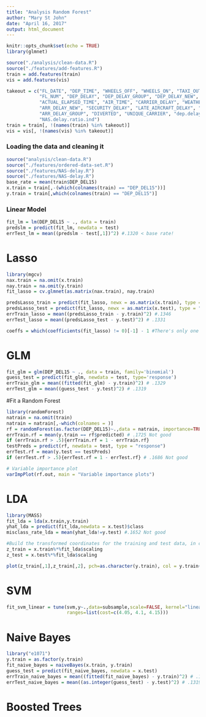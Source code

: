 ```yaml
---
title: "Analysis Random Forest"
author: "Mary St John"
date: "April 16, 2017"
output: html_document
---
```


```r
knitr::opts_chunk$set(echo = TRUE)
library(glmnet)

source("./analysis/clean-data.R")
source("./features/add-features.R")
train = add.features(train)
vis = add.features(vis)

takeout = c("FL_DATE", "DEP_TIME", "WHEELS_OFF", "WHEELS_ON", "TAXI_OUT", "TAXI_IN", "TAIL_NUM", "AIRLINE_ID", 
            "FL_NUM", "DEP_DELAY", "DEP_DELAY_GROUP", "DEP_DELAY_NEW", "CANCELLED", "CANCELLATION_CODE", 
            "ACTUAL_ELAPSED_TIME", "AIR_TIME", "CARRIER_DELAY", "WEATHER_DELAY", "NAS_DELAY", "ARR_TIME", 
            "ARR_DELAY_NEW", "SECURITY_DELAY", "LATE_AIRCRAFT_DELAY", "ARR_DEL15",
            "ARR_DELAY_GROUP", "DIVERTED", "UNIQUE_CARRIER", "dep.delay.ratio.ind", "arr.delay.ratio.ind",
            "NAS.delay.ratio.ind")
train = train[, !(names(train) %in% takeout)]
vis = vis[, !(names(vis) %in% takeout)]

```

### Loading the data and cleaning it
```r
source("analysis/clean-data.R")
source("./features/ordered-data-set.R")
source("./features/NAS-delay.R")
source("./features/NAS-delay.R")
base_rate = mean(train$DEP_DEL15)
x.train = train[,-(which(colnames(train) == "DEP_DEL15"))]
y.train = train[,which(colnames(train) == "DEP_DEL15")]
```

### Linear Model
```r
fit_lm = lm(DEP_DEL15 ~ ., data = train)
predslm = predict(fit_lm, newdata = test)
errTest_lm = mean((predslm - test[,1])^2) #.1320 < base rate!
```

# Lasso
```r
library(mgcv)
nax.train = na.omit(x.train)
nay.train = na.omit(y.train)
fit_lasso = cv.glmnet(as.matrix(nax.train), nay.train)

predsLasso_train = predict(fit_lasso, newx = as.matrix(x.train), type = "response", s = fit_lasso$lambda.1se)
predsLasso_test = predict(fit_lasso, newx = as.matrix(x.test), type = "response", s = fit_lasso$lambda.1se) 
errTrain_lasso = mean((predsLasso_train - y.train)^2) #.1346
errTest_lasso = mean((predsLasso_test - y.test)^2) # .1331

coeffs = which(coefficients(fit_lasso) != 0)[-1] - 1 #There's only one variable in this model
```

# GLM
```r
fit_glm = glm(DEP_DEL15 ~ ., data = train, family='binomial')
guess_test = predict(fit_glm, newdata = test, type='response')
errTrain_glm = mean((fitted(fit_glm) - y.train)^2) # .1329
errTest_glm = mean((guess_test - y.test)^2) # .1319
```

#Fit a Random Forest
```r
library(randomForest)
natrain = na.omit(train)
natrain = natrain[,-which(colnames = )]
rf = randomForest(as.factor(DEP_DEL15)~.,data = natrain, importance=TRUE)
errTrain.rf = mean(y.train == rf$predicted) # .1725 Not good
if (errTrain.rf > .5){errTrain.rf = 1 - errTrain.rf}
testPreds = predict(rf, newdata = test, type = "response")
errTest.rf = mean(y.test == testPreds)
if (errTest.rf > .5){errTest.rf = 1 - errTest.rf} # .1686 Not good

# Variable importance plot
varImpPlot(rf.out, main = "Variable importance plots")
```

# LDA
```r
library(MASS)
fit_lda = lda(x.train,y.train)
yhat_lda = predict(fit_lda,newdata = x.test)$class
misclass_rate_lda = mean(yhat_lda!=y.test) #.1652 Not good

#Build the transformed coordinates for the training and test data, in case you need them
z_train = x.train%*%fit_lda$scaling
z_test = x.test%*%fit_lda$scaling

plot(z_train[,1],z_train[,2], pch=as.character(y.train), col = y.train+1)
```

# SVM
```r
fit_svm_linear = tune(svm,y~.,data=subsample,scale=FALSE, kernel="linear", 
                      ranges=list(cost=c(4.05, 4.1, 4.15)))
```

# Naive Bayes
```r
library("e1071")
y.train = as.factor(y.train)
fit_naive_bayes = naiveBayes(x.train, y.train)
guess_test = predict(fit_naive_bayes, newdata = x.test)
errTrain_naive_bayes = mean((fitted(fit_naive_bayes) - y.train)^2) # .1329
errTest_naive_bayes = mean((as.integer(guess_test) - y.test)^2) # .1319
```

# Boosted Trees
```r

```

